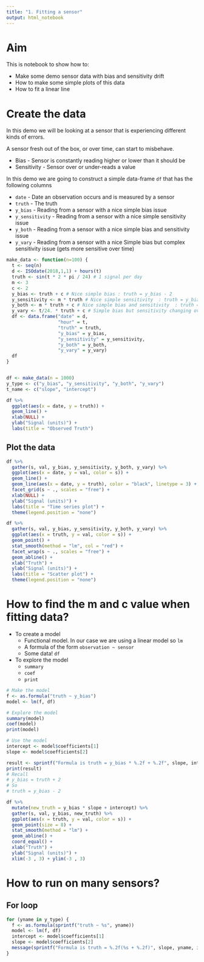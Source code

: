 ```yaml
---
title: "1. Fitting a sensor"
output: html_notebook
---
```


# Aim

This is notebook to show how to:

* Make some demo sensor data with bias and sensitivity drift
* How to make some simple plots of this data
* How to fit a linear line

# Create the data

In this demo we will be looking at a sensor that is experiencing different kinds of errors.

A sensor fresh out of the box, or over time, can start to misbehave.

* Bias - Sensor is constantly reading higher or lower than it should be
* Sensitivity - Sensor over or under-reads a value

In this demo we are going to construct a simple data-frame `df` that has the following columns

* `date` - Date an observation occurs and is measured by a sensor
* `truth` - The truth
* `y_bias` - Reading from a sensor with a nice simple bias issue
* `y_sensitivity ` - Reading from a sensor with a nice simple sensitivity issue
* `y_both` - Reading from a sensor with a nice simple bias and sensitivity issue
* `y_vary` - Reading from a sensor with a nice Simple bias but complex sensitivity issue (gets more sensitive over time)

```r
make_data <- function(n=100) {
  t <- seq(n)
  d <- ISOdate(2018,1,1) + hours(t)
  truth <- sin(t * 2 * pi / 24) # 1 signal per day
  m <- 3
  c <- 2
  y_bias <- truth + c # Nice simple bias : truth = y_bias - 2
  y_sensitivity <- m * truth # Nice simple sensitivity  : truth = y_bias / 3
  y_both <- m * truth + c # Nice simple bias and sensitivity  : truth = (y_bias - 2) / 3
  y_vary <- t/24. * truth + c # Simple bias but sensitivity changing over time  : truth = (y_bias - 2) * 24 / t
  df <- data.frame("date" = d,
                   "hour" = t, 
                   "truth" = truth, 
                   "y_bias" = y_bias, 
                   "y_sensitivity" = y_sensitivity, 
                   "y_both" = y_both,
                   "y_vary" = y_vary)
  df
}


df <- make_data(n = 1000)
y_type <- c("y_bias", "y_sensitivity", "y_both", "y_vary")
t_name <- c("slope", "intercept")

df %>% 
  ggplot(aes(x = date, y = truth)) +
  geom_line() +
  xlab(NULL) +
  ylab("Signal (units)") +
  labs(title = "Observed Truth")
```

## Plot the data
```r
df %>% 
  gather(s, val, y_bias, y_sensitivity, y_both, y_vary) %>%
  ggplot(aes(x = date, y = val, color = s)) +
  geom_line() +
  geom_line(aes(x = date, y = truth), color = "black", linetype = 3) +
  facet_grid(s ~ ., scales = "free") +
  xlab(NULL) +
  ylab("Signal (units)") +
  labs(title = "Time series plot") +
  theme(legend.position = "none")

df %>% 
  gather(s, val, y_bias, y_sensitivity, y_both, y_vary) %>%
  ggplot(aes(x = truth, y = val, color = s)) +
  geom_point() +
  stat_smooth(method = "lm", col = "red") +
  facet_wrap(s ~ ., scales = "free") + 
  geom_abline() +
  xlab("Truth") +
  ylab("Signal (units)") +
  labs(title = "Scatter plot") +
  theme(legend.position = "none")
```

# How to find the m and c value when fitting data?

* To create a model 
    * Functional model.  In our case we are using a linear model so `lm`
    * A formula of the form `observation ~ sensor`
    * Some data! `df`
    
* To explore the model
    * `summary`
    * `coef`
    * `print`
    
```r
# Make the model
f <- as.formula("truth ~ y_bias")
model <- lm(f, df)

# Explore the model
summary(model)
coef(model)
print(model)

# Use the model
intercept <- model$coefficients[1]
slope <- model$coefficients[2]

result <- sprintf("Formula is truth = y_bias * %.2f + %.2f", slope, intercept)
print(result)
# Recall
# y_bias = truth + 2
# So
# truth = y_bias - 2

df %>% 
  mutate(new_truth = y_bias * slope + intercept) %>%
  gather(s, val, y_bias, new_truth) %>%
  ggplot(aes(x = truth, y = val, color = s)) +
  geom_point(size = 8) +
  stat_smooth(method = "lm") +
  geom_abline() +
  coord_equal() +
  xlab("Truth") +
  ylab("Signal (units)") +
  xlim(-3 , 3) + ylim(-3 , 3)
```

# How to run on many sensors?

## For loop
```r
for (yname in y_type) {
  f <- as.formula(sprintf("truth ~ %s", yname))
  model <- lm(f, df)
  intercept <- model$coefficients[1]
  slope <- model$coefficients[2]
  message(sprintf("Formula is truth = %.2f(%s + %.2f)", slope, yname, intercept))
}
```

